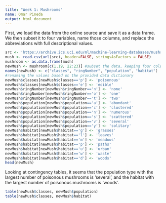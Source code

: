 ```yaml
---
title: "Week 1: Mushrooms"
name: Omar Pineda
output: html_document
---
```


First, we load the data from the online source and save it as a data frame. We then subset it to four variables, name those columns, and replace the abbreviations with full descriptional values.

```r
src <- 'https://archive.ics.uci.edu/ml/machine-learning-databases/mushroom/agaricus-lepiota.data'
mush <- read.csv(url(src), header=FALSE, stringsAsFactors = FALSE)
mushroom <- as.data.frame(mush)
newMush <- mushroom[c(1,19, 22:23)] #subset the data, keeping four columns
names(newMush) <- c("classes", "ringNumber", "population", "habitat") 
#renaming the values based on the provided data dictionary
newMush$classes[newMush$classes=='p'] <- 'poisonous'
newMush$classes[newMush$classes=='e'] <- 'edible'
newMush$ringNumber[newMush$ringNumber=='n'] <- 'none'
newMush$ringNumber[newMush$ringNumber=='o'] <- 'one'
newMush$ringNumber[newMush$ringNumber=='t'] <- 'two'
newMush$population[newMush$population=='a'] <- 'abundant'
newMush$population[newMush$population=='c'] <- 'clustered'
newMush$population[newMush$population=='n'] <- 'numerous'
newMush$population[newMush$population=='s'] <- 'scattered'
newMush$population[newMush$population=='v'] <- 'several'
newMush$population[newMush$population=='y'] <- 'solitary'
newMush$habitat[newMush$habitat=='g'] <- 'grasses'
newMush$habitat[newMush$habitat=='l'] <- 'leaves'
newMush$habitat[newMush$habitat=='m'] <- 'meadows'
newMush$habitat[newMush$habitat=='p'] <- 'paths'
newMush$habitat[newMush$habitat=='u'] <- 'urban'
newMush$habitat[newMush$habitat=='w'] <- 'waste'
newMush$habitat[newMush$habitat=='d'] <- 'woods'
head(newMush)
```

Looking at contingency tables, it seems that the population type with the largest number of poisonous mushrooms is 'several', and the habitat with the largest number of poisonous mushrooms is 'woods'.

```r
table(newMush$classes, newMush$population)
table(newMush$classes, newMush$habitat)
```
